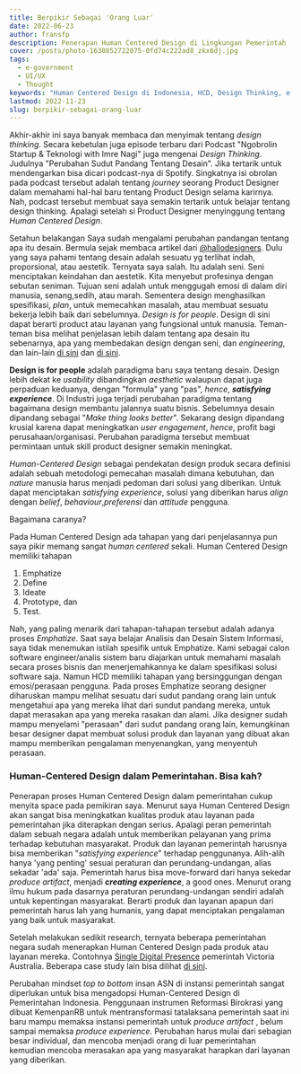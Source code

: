 ```yaml
---
title: Berpikir Sebagai 'Orang Luar'
date: 2022-06-23
author: fransfp
description: Penerapan Human Centered Design di Lingkungan Pemerintah
cover: /posts/photo-1630852722075-0fd74c222ad8_zkx6dj.jpg
tags:
  - e-government
  - UI/UX
  - Thought
keywords: "Human Centered Design di Indonesia, HCD, Design Thinking, e-Government"
lastmod: 2022-11-23
slug: berpikir-sebagai-orang-luar
---
```


Akhir-akhir ini saya banyak membaca dan menyimak tentang _design thinking_. Secara kebetulan juga episode terbaru dari Podcast "Ngobrolin Startup & Teknologi with Imre Nagi" juga mengenai _Design Thinking_. Judulnya "Perubahan Sudut Pandang Tentang Desain". Jika tertarik untuk mendengarkan bisa dicari podcast-nya di Spotify. Singkatnya isi obrolan pada podcast tersebut adalah tentang _journey_ seorang Product Designer dalam memahami hal-hal baru tentang Product Design selama karirnya. Nah, podcast tersebut membuat saya semakin tertarik untuk belajar tentang design thinking. Apalagi setelah si Product Designer menyinggung tentang _Human Centered Design_.

Setahun belakangan Saya sudah mengalami perubahan pandangan tentang apa itu desain. Bermula sejak membaca artikel dari [@hallodesigners](https://www.halodesigners.com/). Dulu yang saya pahami tentang desain adalah sesuatu yg terlihat indah, proporsional, atau aestetik. Ternyata saya salah. Itu adalah seni. Seni menciptakan keindahan dan aestetik. Kita menyebut profesinya dengan sebutan seniman. Tujuan seni adalah untuk menggugah emosi di dalam diri manusia, senang,sedih, atau marah. Sementera design menghasilkan spesifikasi, _plan_, untuk memecahkan masalah, atau membuat sesuatu bekerja lebih baik dari sebelumnya. _Design is for people_. Design di sini dapat berarti product atau layanan yang fungsional untuk manusia. Teman-teman bisa melihat penjelasan lebih dalam tentang apa desain itu sebenarnya, apa yang membedakan design dengan seni, dan _engineering_, dan lain-lain [di sini](https://www.kooslooijesteijn.net/blog/what-is-design) dan [di sini](https://www.toptal.com/designers/creative-direction/art-vs-design).

**Design is for people** adalah paradigma baru saya tentang desain. Design lebih dekat ke _usability_ dibandingkan _aesthetic_ walaupun dapat juga perpaduan keduanya, dengan "formula" yang "pas", _hence_, **_satisfying experience_**. Di Industri juga terjadi perubahan paradigma tentang bagaimana design membantu jalannya suatu bisnis. Sebelumnya desain dipandang sebagai "_Make thing looks better_". Sekarang design dipandang krusial karena dapat meningkatkan _user engagement_, _hence_, profit bagi perusahaan/organisasi. Perubahan paradigma tersebut membuat permintaan untuk skill product designer semakin meningkat.

_Human-Centered Design_ sebagai pendekatan design produk secara definisi adalah sebuah metodologi pemecahan masalah dimana kebutuhan, dan _nature_ manusia harus menjadi pedoman dari solusi yang diberikan. Untuk dapat menciptakan _satisfying experience_, solusi yang diberikan harus _align_ dengan _belief_, _behaviour_,_preferensi_ dan _attitude_ pengguna.

Bagaimana caranya?

Pada Human Centered Design ada tahapan yang dari penjelasannya pun saya pikir memang sangat _human centered_ sekali. Human Centered Design memiliki tahapan

1. Emphatize
2. Define
3. Ideate
4. Prototype, dan
5. Test.

Nah, yang paling menarik dari tahapan-tahapan tersebut adalah adanya proses _Emphatize_. Saat saya belajar Analisis dan Desain Sistem Informasi, saya tidak menemukan istilah spesifik untuk Emphatize. Kami sebagai calon software engineer/analis sistem baru diajarkan untuk memahami masalah secara proses bisnis dan menerjemahkannya ke dalam spesifikasi solusi software saja. Namun HCD memiliki tahapan yang bersinggungan dengan emosi/perasaan pengguna. Pada proses Emphatize seorang designer diharuskan mampu melihat sesuatu dari sudut pandang orang lain untuk mengetahui apa yang mereka lihat dari sundut pandang mereka, untuk dapat merasakan apa yang mereka rasakan dan alami. Jika designer sudah mampu menyelami "perasaan" dari sudut pandang orang lain, kemungkinan besar designer dapat membuat solusi produk dan layanan yang dibuat akan mampu memberikan pengalaman menyenangkan, yang menyentuh perasaan.

### Human-Centered Design dalam Pemerintahan. Bisa kah?

Penerapan proses Human Centered Design dalam pemerintahan cukup menyita space pada pemikiran saya. Menurut saya Human Centered Design akan sangat bisa meningkatkan kualitas produk atau layanan pada pemerintahan jika diterapkan dengan serius. Apalagi peran pemerintah dalam sebuah negara adalah untuk memberikan pelayanan yang prima terhadap kebutuhan masyarakat. Produk dan layanan pemerintah harusnya bisa memberikan "_satisfying experience_" terhadap penggunanya. Alih-alih hanya 'yang penting' sesuai peraturan dan perundang-undangan, alias sekadar 'ada' saja. Pemerintah harus bisa move-forward dari hanya sekedar _produce artifact_, menjadi **_creating experience_**, a good ones.
Menurut orang ilmu hukum pada dasarnya peraturan perundang-undangan sendiri adalah untuk kepentingan masyarakat. Berarti produk dan layanan apapun dari pemerintah harus lah yang humanis, yang dapat menciptakan pengalaman yang baik untuk masyarakat.

Setelah melakukan sedikit research, ternyata beberapa pemerintahan negara sudah menerapkan Human Centered Design pada produk atau layanan mereka. Contohnya [Single Digital Presence](https://www.vic.gov.au/case-study-single-digital-presence) pemerintah Victoria Australia. Beberapa case study lain bisa dilihat [di sini](https://www.vic.gov.au/case-studies-human-centred-design).

Perubahan mindset _top to bottom_ insan ASN di instansi pemerintah sangat diperlukan untuk bisa mengadopsi Human-Centered Design di Pemerintahan Indonesia. Penggunaan instrumen Reformasi Birokrasi yang dibuat KemenpanRB untuk mentransformasi tatalaksana pemerintah saat ini baru mampu memaksa instansi pemerintah untuk _produce artifact_ , belum sampai memaksa _produce experience_. Perubahan harus mulai dari sebagian besar individual, dan mencoba menjadi orang di luar pemerintahan kemudian mencoba merasakan apa yang masyarakat harapkan dari layanan yang diberikan.
